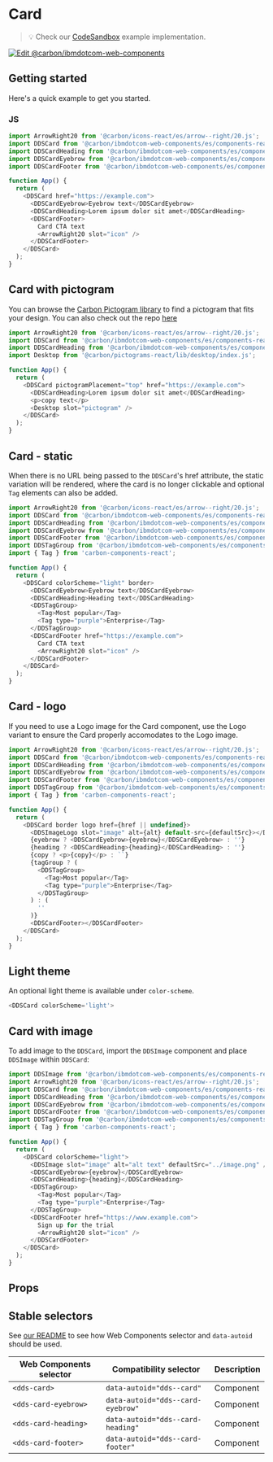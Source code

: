 
# Card

> 💡 Check our
> [CodeSandbox](https://githubbox.com/carbon-design-system/carbon-for-ibm-dotcom/tree/main/packages/web-components/examples/codesandbox/components-react/card)
> example implementation.

[![Edit @carbon/ibmdotcom-web-components](https://codesandbox.io/static/img/play-codesandbox.svg)](https://githubbox.com/carbon-design-system/carbon-for-ibm-dotcom/tree/main/packages/web-components/examples/codesandbox/components-react/card)

## Getting started

Here's a quick example to get you started.

### JS

```javascript
import ArrowRight20 from '@carbon/icons-react/es/arrow--right/20.js';
import DDSCard from '@carbon/ibmdotcom-web-components/es/components-react/card/card';
import DDSCardHeading from '@carbon/ibmdotcom-web-components/es/components-react/card/card-heading';
import DDSCardEyebrow from '@carbon/ibmdotcom-web-components/es/components-react/card/card-eyebrow';
import DDSCardFooter from '@carbon/ibmdotcom-web-components/es/components-react/card/card-footer';

function App() {
  return (
    <DDSCard href="https://example.com">
      <DDSCardEyebrow>Eyebrow text</DDSCardEyebrow>
      <DDSCardHeading>Lorem ipsum dolor sit amet</DDSCardHeading>
      <DDSCardFooter>
        Card CTA text
        <ArrowRight20 slot="icon" />
      </DDSCardFooter>
    </DDSCard>
  );
}
```

## Card with pictogram

You can browse the [Carbon Pictogram library](https://www.carbondesignsystem.com/guidelines/pictograms/library/) to find a pictogram that fits your design.
You can also check out the repo [here](https://github.com/carbon-design-system/carbon/tree/main/packages/pictograms)

```javascript
import ArrowRight20 from '@carbon/icons-react/es/arrow--right/20.js';
import DDSCard from '@carbon/ibmdotcom-web-components/es/components-react/card/card';
import DDSCardHeading from '@carbon/ibmdotcom-web-components/es/components-react/card/card-heading';
import Desktop from '@carbon/pictograms-react/lib/desktop/index.js';

function App() {
  return (
    <DDSCard pictogramPlacement="top" href="https://example.com">
      <DDSCardHeading>Lorem ipsum dolor sit amet</DDSCardHeading>
      <p>copy text</p>
      <Desktop slot="pictogram" />
    </DDSCard>
  );
}
```

## Card - static

When there is no URL being passed to the `DDSCard`'s href attribute, the static variation will be rendered,
where the card is no longer clickable and optional `Tag` elements can also be added.

```javascript
import ArrowRight20 from '@carbon/icons-react/es/arrow--right/20.js';
import DDSCard from '@carbon/ibmdotcom-web-components/es/components-react/card/card';
import DDSCardHeading from '@carbon/ibmdotcom-web-components/es/components-react/card/card-heading';
import DDSCardEyebrow from '@carbon/ibmdotcom-web-components/es/components-react/card/card-eyebrow';
import DDSCardFooter from '@carbon/ibmdotcom-web-components/es/components-react/card/card-footer';
import DDSTagGroup from '@carbon/ibmdotcom-web-components/es/components-react/tag-group/tag-group';
import { Tag } from 'carbon-components-react';

function App() {
  return (
    <DDSCard colorScheme="light" border>
      <DDSCardEyebrow>Eyebrow text</DDSCardEyebrow>
      <DDSCardHeading>Heading text</DDSCardHeading>
      <DDSTagGroup>
        <Tag>Most popular</Tag>
        <Tag type="purple">Enterprise</Tag>
      </DDSTagGroup>
      <DDSCardFooter href="https://example.com">
        Card CTA text
        <ArrowRight20 slot="icon" />
      </DDSCardFooter>
    </DDSCard>
  );
}
```

## Card - logo

If you need to use a Logo image for the Card component, use the Logo variant to ensure the Card
properly accomodates to the Logo image.

```javascript
import ArrowRight20 from '@carbon/icons-react/es/arrow--right/20.js';
import DDSCard from '@carbon/ibmdotcom-web-components/es/components-react/card/card';
import DDSCardHeading from '@carbon/ibmdotcom-web-components/es/components-react/card/card-heading';
import DDSCardEyebrow from '@carbon/ibmdotcom-web-components/es/components-react/card/card-eyebrow';
import DDSCardFooter from '@carbon/ibmdotcom-web-components/es/components-react/card/card-footer';
import DDSTagGroup from '@carbon/ibmdotcom-web-components/es/components-react/tag-group/tag-group';
import { Tag } from 'carbon-components-react';

function App() {
  return (
    <DDSCard border logo href={href || undefined}>
      <DDSImageLogo slot="image" alt={alt} default-src={defaultSrc}></DDSImageLogo>
      {eyebrow ? <DDSCardEyebrow>{eyebrow}</DDSCardEyebrow> : ''}
      {heading ? <DDSCardHeading>{heading}</DDSCardHeading> : ''}
      {copy ? <p>{copy}</p> : ``}
      {tagGroup ? (
        <DDSTagGroup>
          <Tag>Most popular</Tag>
          <Tag type="purple">Enterprise</Tag>
        </DDSTagGroup>
      ) : (
        ''
      )}
      <DDSCardFooter></DDSCardFooter>
    </DDSCard>
  );
}
```

## Light theme

An optional light theme is available under `color-scheme`.

```javascript
<DDSCard colorScheme='light'>
```

## Card with image

To add image to the `DDSCard`, import the `DDSImage` component and place `DDSImage` within `DDSCard`:

```javascript
import DDSImage from '@carbon/ibmdotcom-web-components/es/components-react/image/image';
import ArrowRight20 from '@carbon/icons-react/es/arrow--right/20.js';
import DDSCard from '@carbon/ibmdotcom-web-components/es/components-react/card/card';
import DDSCardHeading from '@carbon/ibmdotcom-web-components/es/components-react/card/card-heading';
import DDSCardEyebrow from '@carbon/ibmdotcom-web-components/es/components-react/card/card-eyebrow';
import DDSCardFooter from '@carbon/ibmdotcom-web-components/es/components-react/card/card-footer';
import DDSTagGroup from '@carbon/ibmdotcom-web-components/es/components-react/tag-group/tag-group';
import { Tag } from 'carbon-components-react';

function App() {
  return (
    <DDSCard colorScheme="light">
      <DDSImage slot="image" alt="alt text" defaultSrc="../image.png" />
      <DDSCardEyebrow>{eyebrow}</DDSCardEyebrow>
      <DDSCardHeading>{heading}</DDSCardHeading>
      <DDSTagGroup>
        <Tag>Most popular</Tag>
        <Tag type="purple">Enterprise</Tag>
      </DDSTagGroup>
      <DDSCardFooter href="https://www.example.com">
        Sign up for the trial
        <ArrowRight20 slot="icon" />
      </DDSCardFooter>
    </DDSCard>
  );
}
```

## Props

<Props of={PropTypesRef} />

## Stable selectors

See [our README](https://github.com/carbon-design-system/carbon-for-ibm-dotcom/tree/main/packages/web-components#stable-selectors-for-analytics-and-integratione2e-testing-in-web-components) to see how Web Components selector and `data-autoid` should be used.

| Web Components selector | Compatibility selector            | Description |
| ----------------------- | --------------------------------- | ----------- |
| `<dds-card>`            | `data-autoid="dds--card"`         | Component   |
| `<dds-card-eyebrow>`    | `data-autoid="dds--card-eyebrow"` | Component   |
| `<dds-card-heading>`    | `data-autoid="dds--card-heading"` | Component   |
| `<dds-card-footer>`     | `data-autoid="dds--card-footer"`  | Component   |
